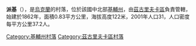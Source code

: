 {{coord|50|27|12|N|32|0|11|E|scale:30000|display=title}}

'''派基'''（{{lang-uk|Пайки}}），是[[烏克蘭|烏克蘭]]的村落，位於該國中北部[[基輔州|基輔州]]，由[[茲古里夫卡區|茲古里夫卡區]]負責管轄，始建於1862年，面積0.83平方公里，海拔高度122米，2001年人口31，人口密度每平方公里37.2人。

{{DEFAULTSORT:Пайки}}
[[Category:基輔州村落|Category:基輔州村落]]
[[Category:茲古里夫卡區村落|Category:茲古里夫卡區村落]]


{{Kiev-geo-stub}}